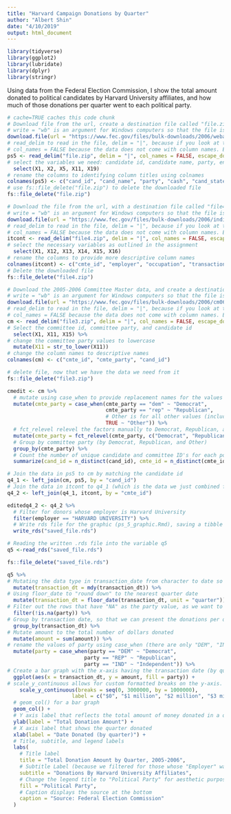 ```yaml
---
title: "Harvard Campaign Donations by Quarter"
author: "Albert Shin"
date: "4/10/2019"
output: html_document
---
```


```r
library(tidyverse)
library(ggplot2)
library(lubridate)
library(dplyr)
library(stringr)
```
Using data from the Federal Election Commission, I show the total amount donated to political candidates by Harvard University affiliates, and how much of those donations per quarter went to each political party.

```r
# cache=TRUE caches this code chunk
# Download file from the url, create a destination file called "file.zip". 
# write = "wb" is an argument for Windows computers so that the file is opened for writing in binary mode
download.file(url = "https://www.fec.gov/files/bulk-downloads/2006/weball06.zip", destfile = "file.zip", write = "wb")
# read_delim to read in the file, delim = "|", because if you look at the document, the values are separated by a "|" character
# col_names = FALSE because the data does not come with column names. Escape_double = FALSE because the file does not escape quotes by doubling them. 
ps5 <- read_delim("file.zip", delim = "|", col_names = FALSE, escape_double = FALSE) %>% 
# select the variables we need: candidate id, candidate name, party, ending cash, and candidate state
  select(X1, X2, X5, X11, X19)
# rename the columns to identifying column titles using colnames
colnames(ps5) <- c("cand_id", "cand_name", "party", "cash", "cand_state")
# use fs::file_delete("file.zip") to delete the downloaded file
fs::file_delete("file.zip")

# Download the file from the url, with a destination file called "file4.zip"
# write = "wb" is an argument for Windows computers so that the file is opened for writing in binary mode
download.file(url = "https://www.fec.gov/files/bulk-downloads/2006/indiv06.zip", destfile = "file4.zip", write = "wb")
# read_delim to read in the file, delim = "|", because if you look at the document, the values are separated by a "|" character
# col_names = FALSE because the data does not come with column names. Escape_double = FALSE because the file does not escape quotes by doubling them.
itcont <- read_delim("file4.zip", delim = "|", col_names = FALSE, escape_double = FALSE, guess_max = 100000) %>%
# select the necessary variables as outlined in the assignment
  select(X1, X12, X13, X14, X15, X16)
# rename the columns to provide more descriptive column names
colnames(itcont) <- c("cmte_id", "employer", "occupation", "transaction_dt", "amount", "cand_id")
# Delete the downloaded file
fs::file_delete("file4.zip")

# Download the 2005-2006 Committee Master data, and create a destination file called "file3.zip". 
# write = "wb" is an argument for Windows computers so that the file is opened for writing in binary mode
download.file(url = "https://www.fec.gov/files/bulk-downloads/2006/cm06.zip", destfile = "file3.zip", write = "wb")
# read_delim to read in the file, delim = "|", because if you look at the document, the values are separated by a "|" character
# col_names = FALSE because the data does not come with column names. Escape_double = FALSE because the file does not escape quotes by doubling them. 
cm <- read_delim("file3.zip", delim = "|", col_names = FALSE, escape_double = FALSE) %>% 
# Select the committee id, committee party, and candidate id
  select(X1, X11, X15) %>%
# change the committee party values to lowercase
  mutate(X11 = str_to_lower(X11))
# change the column names to descriptive names
colnames(cm) <- c("cmte_id", "cmte_party", "cand_id")

# delete file, now that we have the data we need from it
fs::file_delete("file3.zip")

cmedit <- cm %>% 
  # mutate using case_when to provide replacement names for the values of cmte_party
  mutate(cmte_party = case_when(cmte_party == "dem" ~ "Democrat", 
                                cmte_party == "rep" ~ "Republican",
                                # Other is for all other values (including NA values)
                                TRUE ~ "Other")) %>% 
  # fct_relevel relevel the factors manually to Democrat, Republican, and Other
  mutate(cmte_party = fct_relevel(cmte_party, c("Democrat", "Republican", "Other"))) %>% 
  # Group by committee party (by Democrat, Republican, and Other)
  group_by(cmte_party) %>% 
  # Count the number of unique candidate and committee ID's for each political party 
  summarize(cand_id = n_distinct(cand_id), cmte_id = n_distinct(cmte_id))

# Join the data in ps5 to cm by matching the candidate id
q4_1 <- left_join(cm, ps5, by = "cand_id")
# Join the data in itcont to q4_1 (which is the data we just combined from  above) by committee id
q4_2 <- left_join(q4_1, itcont, by = "cmte_id")

editedq4_2 <- q4_2 %>%
  # Filter for donors whose employer is Harvard University
  filter(employer == "HARVARD UNIVERSITY") %>% 
  # Write rds file for the graphic (ps_5_graphic.Rmd), saving a tibble that we can use for the graphic
  write_rds("saved_file.rds")
```


```r
# Reading the written .rds file into the variable q5
q5 <-read_rds("saved_file.rds")

fs::file_delete("saved_file.rds")

q5 %>% 
# Mutating the data type in transaction_date from character to date so we can work with date values
  mutate(transaction_dt = mdy(transaction_dt)) %>%
# Using floor_date to "round down" to the nearest quarter date
  mutate(transaction_dt = floor_date(transaction_dt, unit = "quarter")) %>%
# Filter out the rows that have "NA" as the party value, as we want to see the party represented as a fill on the final graph
  filter(!is.na(party)) %>% 
# Group by transaction date, so that we can present the donations per quarter
  group_by(transaction_dt) %>% 
# Mutate amount to the total number of dollars donated
  mutate(amount = sum(amount)) %>%
# rename the values of party using case_when (there are only "DEM", "IND", and "REP" values)
  mutate(party = case_when(party == "DEM" ~ "Democrat",
                         party == "REP" ~ "Republican", 
                         party == "IND" ~ "Independent")) %>%
# Create a bar graph with the x-axis having the transaction date (by quarter) and the y-axis having the total amount donated. Fill = party fills the bars with the proportion of donations that went to each party. 
  ggplot(aes(x = transaction_dt, y = amount, fill = party)) +
# scale_y_continuous allows for custom formatted breaks on the y-axis. I changed the formatting of the axes to display money amounts in millions. 
    scale_y_continuous(breaks = seq(0, 3000000, by = 1000000),
                     label = c("$0", "$1 million", "$2 million", "$3 million")) +
  # geom_col() for a bar graph
  geom_col() + 
  # Y axis label that reflects the total amount of money donated in a quarter
  ylab(label = "Total Donation Amount") +
  # X axis label that shows the quarter donated
  xlab(label = "Date Donated (by quarter)") + 
  # Title, subtitle, and legend labels
  labs(
    # Title label
    title = "Total Donation Amount by Quarter, 2005-2006",
    # Subtitle Label (because we filtered for those whose "Employer" was Harvard University)
    subtitle = "Donations By Harvard University Affiliates",
    # Change the legend title to "Political Party" for aesthetic purposes
    fill = "Political Party",
    # Caption displays the source at the bottom 
    caption = "Source: Federal Election Commission"
  )
```